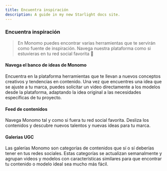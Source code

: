 ```yaml
---
title: Encuentra inspiración
description: A guide in my new Starlight docs site.
---
```

### Encuentra inspiración

> En Monomo puedes encontrar varias herramientas que te servirán como fuente de inspiración. Navega nuestra plataforma como si estuvieras en tu red social favorita 💫
> 

#### Navega el banco de ideas de Monomo

Encuentra en la plataforma herramientas que te llevan a nuevos conceptos creativos y tendencias en contenido. Una vez que encuentres una idea que se ajuste a tu marca, puedes solicitar un video directamente a los modelos desde la plataforma, adaptando la idea original a las necesidades específicas de tu proyecto.


#### Feed de contenidos

Navega Monomo tal y como si fuera tu red social favorita. Desliza los contenidos y descubre nuevos talentos y nuevas ideas para tu marca.

#### Galerias UGC

Las galerías Monomo son categorías de contenidos que sí o sí deberías tener en tus redes sociales. Estas categorías se actualizan semanalmente y agrupan videos y modelos con características similares para que encontrar tu contenido o modelo ideal sea mucho más fácil.
